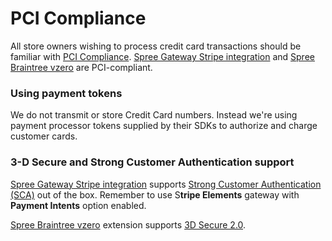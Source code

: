 # PCI Compliance

All store owners wishing to process credit card transactions should be familiar with [PCI Compliance](http://en.wikipedia.org/wiki/Pci_compliance). [Spree Gateway Stripe integration](https://github.com/spree/spree_gateway) and [Spree Braintree vzero](https://github.com/spree-contrib/spree_braintree_vzero) are PCI-compliant.

### Using payment tokens

We do not transmit or store Credit Card numbers. Instead we're using payment processor tokens supplied by their SDKs to authorize and charge customer cards.

### 3-D Secure and Strong Customer Authentication support

[Spree Gateway Stripe integration](https://github.com/spree/spree_gateway) supports [Strong Customer Authentication (SCA)](https://stripe.com/en-pl/guides/strong-customer-authentication) out of the box. Remember to use S**tripe Elements** gateway with **Payment Intents** option enabled.

[Spree Braintree vzero](https://github.com/spree-contrib/spree_braintree_vzero) extension supports [3D Secure 2.0](https://developers.braintreepayments.com/guides/3d-secure/overview).
